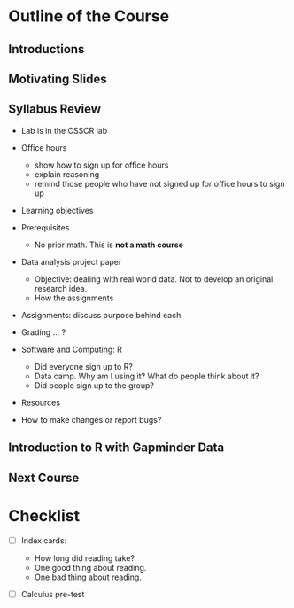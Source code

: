 # Outline of the Course

## Introductions

## Motivating Slides

## Syllabus Review

- Lab is in the CSSCR lab
- Office hours

   - show how to sign up for office hours
   - explain reasoning
   - remind those people who have not signed up for office hours to sign up

- Learning objectives
- Prerequisites

   - No prior math. This is **not a math course**

- Data analysis project paper

   - Objective: dealing with real world data. Not to develop an original research idea.
   - How the assignments

- Assignments: discuss purpose behind each
- Grading ... ? 
- Software and Computing: R

   - Did everyone sign up to R? 
   - Data camp. Why am I using it? What do people think about it? 
   - Did people sign up to the group?

- Resources
- How to make changes or report bugs?

## Introduction to R with Gapminder Data

## Next Course


# Checklist

- [ ] Index cards: 

   - How long did reading take? 
   - One good thing about reading.
   - One bad thing about reading.

- [ ] Calculus pre-test






